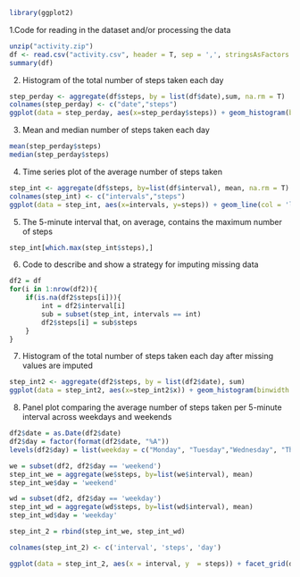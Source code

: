 
```r
library(ggplot2)
```

1.Code for reading in the dataset and/or processing the data

```r
unzip("activity.zip")
df <- read.csv("activity.csv", header = T, sep = ',', stringsAsFactors = FALSE)
summary(df)
```

2. Histogram of the total number of steps taken each day

```r
step_perday <- aggregate(df$steps, by = list(df$date),sum, na.rm = T)
colnames(step_perday) <- c("date","steps")
ggplot(data = step_perday, aes(x=step_perday$steps)) + geom_histogram(binwidth = 2000, fill = 'lightyellow', col = 'lightblue') 
```

3. Mean and median number of steps taken each day

```r
mean(step_perday$steps)
median(step_perday$steps)
```

4. Time series plot of the average number of steps taken
```r
step_int <- aggregate(df$steps, by=list(df$interval), mean, na.rm = T)
colnames(step_int) <- c("intervals","steps")
ggplot(data = step_int, aes(x=intervals, y=steps)) + geom_line(col = 'lightblue', size =1)
```

5. The 5-minute interval that, on average, contains the maximum number of steps
```r
step_int[which.max(step_int$steps),]
```

6. Code to describe and show a strategy for imputing missing data
```r
df2 = df
for(i in 1:nrow(df2)){
    if(is.na(df2$steps[i])){
        int = df2$interval[i]
        sub = subset(step_int, intervals == int)
        df2$steps[i] = sub$steps
    }
}
```

7. Histogram of the total number of steps taken each day after missing values are imputed
```r
step_int2 <- aggregate(df2$steps, by = list(df2$date), sum)
ggplot(data = step_int2, aes(x=step_int2$x)) + geom_histogram(binwidth = 2000, fill = 'blue', col = 'black')
```

8. Panel plot comparing the average number of steps taken per 5-minute interval across weekdays and weekends
```r
df2$date = as.Date(df2$date)
df2$day = factor(format(df2$date, "%A"))
levels(df2$day) = list(weekday = c("Monday", "Tuesday","Wednesday", "Thursday", "Friday"), weekend = c("Saturday", "Sunday"))

we = subset(df2, df2$day == 'weekend')
step_int_we = aggregate(we$steps, by=list(we$interval), mean)
step_int_we$day = 'weekend'

wd = subset(df2, df2$day == 'weekday')
step_int_wd = aggregate(wd$steps, by=list(wd$interval), mean)
step_int_wd$day = 'weekday'

step_int_2 = rbind(step_int_we, step_int_wd)

colnames(step_int_2) <- c('interval', 'steps', 'day')

ggplot(data = step_int_2, aes(x = interval, y  = steps)) + facet_grid(day~.) + geom_line(col = 'steelblue', size = 1) + labs(x = 'Interval(5 minuts)', y = 'Average numeber of steps', title ='Time series plot(new)')
```



